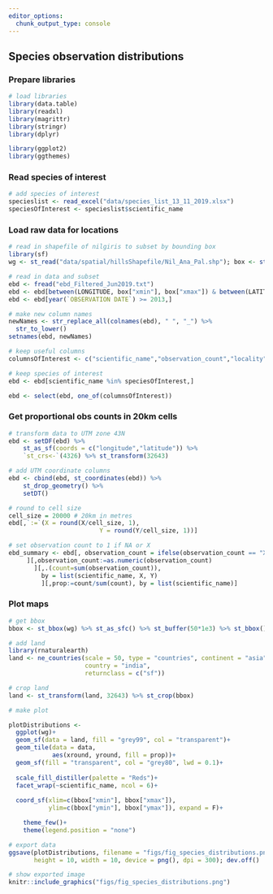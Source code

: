 ```yaml
---
editor_options: 
  chunk_output_type: console
---
```


## Species observation distributions

### Prepare libraries

```r
# load libraries
library(data.table)
library(readxl)
library(magrittr)
library(stringr)
library(dplyr)

library(ggplot2)
library(ggthemes)
```

### Read species of interest

```r
# add species of interest
specieslist <- read_excel("data/species_list_13_11_2019.xlsx")
speciesOfInterest <- specieslist$scientific_name
```

### Load raw data for locations

```r
# read in shapefile of nilgiris to subset by bounding box
library(sf)
wg <- st_read("data/spatial/hillsShapefile/Nil_Ana_Pal.shp"); box <- st_bbox(wg)

# read in data and subset
ebd <- fread("ebd_Filtered_Jun2019.txt")
ebd <- ebd[between(LONGITUDE, box["xmin"], box["xmax"]) & between(LATITUDE, box["ymin"], box["ymax"]),]
ebd <- ebd[year(`OBSERVATION DATE`) >= 2013,]

# make new column names
newNames <- str_replace_all(colnames(ebd), " ", "_") %>%
  str_to_lower()
setnames(ebd, newNames)

# keep useful columns
columnsOfInterest <- c("scientific_name","observation_count","locality","locality_id","locality_type","latitude","longitude","observation_date", "sampling_event_identifier")

# keep species of interest
ebd <- ebd[scientific_name %in% speciesOfInterest,]

ebd <- select(ebd, one_of(columnsOfInterest))
```

### Get proportional obs counts in 20km cells

```r
# transform data to UTM zone 43N
ebd <- setDF(ebd) %>% 
    st_as_sf(coords = c("longitude","latitude")) %>% 
    `st_crs<-`(4326) %>% st_transform(32643)

# add UTM coordinate columns
ebd <- cbind(ebd, st_coordinates(ebd)) %>%
    st_drop_geometry() %>% 
    setDT()
```

```r
# round to cell size
cell_size = 20000 # 20km in metres
ebd[,`:=`(X = round(X/cell_size, 1),
                         Y = round(Y/cell_size, 1))]

# set observation count to 1 if NA or X
ebd_summary <- ebd[, observation_count = ifelse(observation_count == "X", 1, observation_count))
     ][,observation_count:=as.numeric(observation_count)
       ][,.(count=sum(observation_count)), 
         by = list(scientific_name, X, Y)
         ][,prop:=count/sum(count), by = list(scientific_name)]
```
### Plot maps

```r
# get bbox
bbox <- st_bbox(wg) %>% st_as_sfc() %>% st_buffer(50*1e3) %>% st_bbox()

# add land
library(rnaturalearth)
land <- ne_countries(scale = 50, type = "countries", continent = "asia",
                     country = "india",
                     returnclass = c("sf"))

# crop land
land <- st_transform(land, 32643) %>% st_crop(bbox)
```

```r
# make plot

plotDistributions <- 
  ggplot(wg)+
  geom_sf(data = land, fill = "grey99", col = "transparent")+
  geom_tile(data = data,
            aes(xround, yround, fill = prop))+
  geom_sf(fill = "transparent", col = "grey80", lwd = 0.1)+
  
  scale_fill_distiller(palette = "Reds")+  
  facet_wrap(~scientific_name, ncol = 6)+
  
  coord_sf(xlim=c(bbox["xmin"], bbox["xmax"]),
           ylim=c(bbox["ymin"], bbox["ymax"]), expand = F)+

    theme_few()+
    theme(legend.position = "none")

```

```r
# export data
ggsave(plotDistributions, filename = "figs/fig_species_distributions.png", 
       height = 10, width = 10, device = png(), dpi = 300); dev.off()

# show exported image
knitr::include_graphics("figs/fig_species_distributions.png")

```